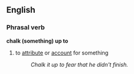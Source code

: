 ==English==

===Phrasal verb===
'''chalk (something) up to'''
#{{idiom}} to [[attribute]] or [[account]] for something
#:''Chalk it up to fear that he didn't finish.''